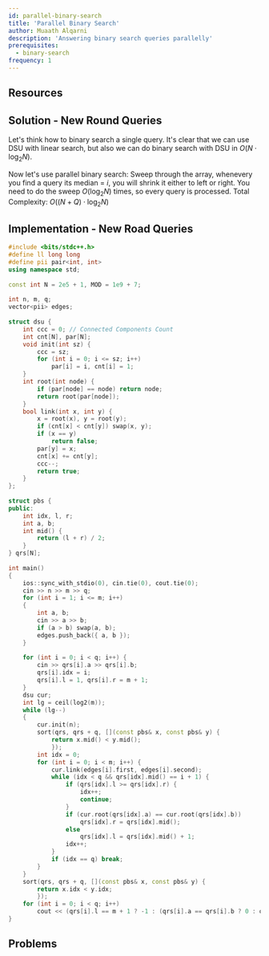 ```yaml
---
id: parallel-binary-search
title: 'Parallel Binary Search'
author: Muaath Alqarni
description: 'Answering binary search queries parallelly'
prerequisites:
  - binary-search
frequency: 1
---
```



## Resources

<Resources>
	<Resource source="CF" title="Parallel Binary Seach [tutorial]" url="45578" />
</Resources>

<Problems problems="sam" />

## Solution - New Round Queries
Let's think how to binary search a single query.
It's clear that we can use DSU with linear search, but also we can do binary search with DSU in $O(N \cdot \log_2{N})$.

Now let's use parallel binary search:
Sweep through the array, whenevery you find a query its median = $i$, you will shrink it either to left or right.
You need to do the sweep $O(\log_2{N})$ times, so every query is processed.
Total Complexity: $O((N + Q) \cdot \log_2{N})$

## Implementation - New Road Queries
<LanguageSection>

<CPPSection>

```cpp
#include <bits/stdc++.h>
#define ll long long
#define pii pair<int, int>
using namespace std;
 
const int N = 2e5 + 1, MOD = 1e9 + 7;
 
int n, m, q;
vector<pii> edges;
 
struct dsu {
	int ccc = 0; // Connected Components Count
	int cnt[N], par[N];
	void init(int sz) {
		ccc = sz;
		for (int i = 0; i <= sz; i++)
			par[i] = i, cnt[i] = 1;
	}
	int root(int node) {
		if (par[node] == node) return node;
		return root(par[node]);
	}
	bool link(int x, int y) {
		x = root(x), y = root(y);
		if (cnt[x] < cnt[y]) swap(x, y);
		if (x == y)
			return false;
		par[y] = x;
		cnt[x] += cnt[y];
		ccc--;
		return true;
	}
};
 
struct pbs {
public:
	int idx, l, r;
	int a, b;
	int mid() {
		return (l + r) / 2;
	}
} qrs[N];
 
int main()
{
	ios::sync_with_stdio(0), cin.tie(0), cout.tie(0);
	cin >> n >> m >> q;
	for (int i = 1; i <= m; i++)
	{
		int a, b;
		cin >> a >> b;
		if (a > b) swap(a, b);
		edges.push_back({ a, b });
	}
 
	for (int i = 0; i < q; i++) {
		cin >> qrs[i].a >> qrs[i].b;
		qrs[i].idx = i;
		qrs[i].l = 1, qrs[i].r = m + 1;
	}
	dsu cur;
	int lg = ceil(log2(m));
	while (lg--)
	{
		cur.init(n);
		sort(qrs, qrs + q, [](const pbs& x, const pbs& y) {
			return x.mid() < y.mid();
			});
		int idx = 0;
		for (int i = 0; i < m; i++) {
			cur.link(edges[i].first, edges[i].second);
			while (idx < q && qrs[idx].mid() == i + 1) {
				if (qrs[idx].l >= qrs[idx].r) {
					idx++;
					continue;
				}
				if (cur.root(qrs[idx].a) == cur.root(qrs[idx].b))
					qrs[idx].r = qrs[idx].mid();
				else
					qrs[idx].l = qrs[idx].mid() + 1;
				idx++;
			}
			if (idx == q) break;
		}
	}
	sort(qrs, qrs + q, [](const pbs& x, const pbs& y) {
		return x.idx < y.idx;
		});
	for (int i = 0; i < q; i++)
		cout << (qrs[i].l == m + 1 ? -1 : (qrs[i].a == qrs[i].b ? 0 : qrs[i].l)) << '\n';
}
```

</CPPSection>

</LanguageSection>

## Problems

<Problems problems="general" />
